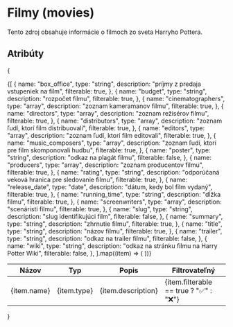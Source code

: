 # Filmy (movies)

Tento zdroj obsahuje informácie o filmoch zo sveta Harryho Pottera.

## Atribúty
{
<table>
  <thead>
    <tr>
      <th>Názov</th>
      <th>Typ</th>
      <th>Popis</th>
      <th>Filtrovateľný</th>
    </tr>
  </thead>
  <tbody>
    {[
      {
        name: "box_office",
        type: "string",
        description: "príjmy z predaja vstupeniek na film",
        filterable: true,
      },
      {
        name: "budget",
        type: "string",
        description: "rozpočet filmu",
        filterable: true,
      },
      {
        name: "cinematographers",
        type: "array",
        description: "zoznam kameramanov filmu",
        filterable: true,
      },
      {
        name: "directors",
        type: "array",
        description: "zoznam režisérov filmu",
        filterable: true,
      },
      {
        name: "distributors",
        type: "array",
        description: "zoznam ľudí, ktorí film distribuovali",
        filterable: true,
      },
      {
        name: "editors",
        type: "array",
        description: "zoznam ľudí, ktorí film editovali",
        filterable: true,
      },
      {
        name: "music_composers",
        type: "array",
        description: "zoznam ľudí, ktorí pre film skomponovali hudbu",
        filterable: true,
      },
      {
        name: "poster",
        type: "string",
        description: "odkaz na plagát filmu",
        filterable: false,
      },
      {
        name: "producers",
        type: "array",
        description: "zoznam producentov filmu",
        filterable: true,
      },
      {
        name: "rating",
        type: "string",
        description: "odporúčaná veková hranica pre sledovanie filmu",
        filterable: true,
      },
      {
        name: "release_date",
        type: "date",
        description: "dátum, kedy bol film vydaný",
        filterable: true,
      },
      {
        name: "running_time",
        type: "string",
        description: "dĺžka filmu",
        filterable: true,
      },
      {
        name: "screenwriters",
        type: "array",
        description: "scenáristi filmu",
        filterable: true,
      },
      {
        name: "slug",
        type: "string",
        description: "slug identifikujúci film",
        filterable: false,
      },
      {
        name: "summary",
        type: "string",
        description: "zhrnutie filmu",
        filterable: true,
      },
      {
        name: "title",
        type: "string",
        description: "názov filmu",
        filterable: true,
      },
      {
        name: "trailer",
        type: "string",
        description: "odkaz na trailer filmu",
        filterable: false,
      },
      {
        name: "wiki",
        type: "string",
        description: "odkaz na stránku filmu na Harry Potter Wiki",
        filterable: false,
      },
    ].map((item) => (
      <tr key={item.name}>
        <td>{item.name}</td>
        <td>{item.type}</td>
        <td>{item.description}</td>
        <td>{item.filterable == true ? "✅" : "❌"}</td>
      </tr>
    ))}
  </tbody>
</table>
}
